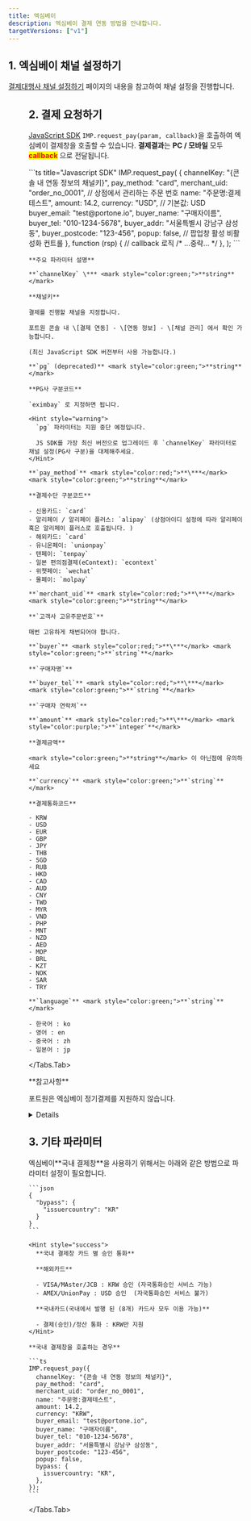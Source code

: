 ```yaml
---
title: 엑심베이
description: 엑심베이 결제 연동 방법을 안내합니다.
targetVersions: ["v1"]
---
```



## 1. 엑심베이 채널 설정하기

[결제대행사 채널 설정하기](/opi/ko/integration/ready/readme#3-결제대행사-채널-설정하기) 페이지의 내용을 참고하여 채널 설정을 진행합니다.

<Figure src="/gitbook-assets/ko/screenshot 2022-06-03 3.34.40.png" />

## 2. 결제 요청하기

[JavaScript SDK](/opi/ko/integration/sdk/javascript-sdk-old/readme) `IMP.request_pay(param, callback)`을 호출하여
엑심베이 결제창을 호출할 수 있습니다. **결제결과**는 **PC / 모바일** 모두 <mark style="color:red;">**callback**</mark> 으로 전달됩니다.

<Tabs>
  <Tabs.Tab title="인증결제창 요청">
    ```ts title="Javascript SDK"
    IMP.request_pay(
      {
        channelKey: "{콘솔 내 연동 정보의 채널키}",
        pay_method: "card",
        merchant_uid: "order_no_0001", // 상점에서 관리하는 주문 번호
        name: "주문명:결제테스트",
        amount: 14.2,
        currency: "USD", // 기본값: USD
        buyer_email: "test@portone.io",
        buyer_name: "구매자이름",
        buyer_tel: "010-1234-5678",
        buyer_addr: "서울특별시 강남구 삼성동",
        buyer_postcode: "123-456",
        popup: false, // 팝업창 활성 비활성화 컨트롤
      },
      function (rsp) {
        // callback 로직
        /* ...중략... */
      },
    );
    ```

    **주요 파라미터 설명**

    **`channelKey` \*** <mark style="color:green;">**string**</mark>

    **채널키**

    결제를 진행할 채널을 지정합니다.

    포트원 콘솔 내 \[결제 연동] - \[연동 정보] - \[채널 관리] 에서 확인 가능합니다.

    (최신 JavaScript SDK 버전부터 사용 가능합니다.)

    **`pg` (deprecated)** <mark style="color:green;">**string**</mark>

    **PG사 구분코드**

    `eximbay` 로 지정하면 됩니다.

    <Hint style="warning">
      `pg` 파라미터는 지원 중단 예정입니다.

      JS SDK를 가장 최신 버전으로 업그레이드 후 `channelKey` 파라미터로 채널 설정(PG사 구분)을 대체해주세요.
    </Hint>

    **`pay_method`** <mark style="color:red;">**\***</mark> <mark style="color:green;">**string**</mark>

    **결제수단 구분코드**

    - 신용카드: `card`
    - 알리페이 / 알리페이 플러스: `alipay` (상점아이디 설정에 따라 알리페이 혹은 알리페이 플러스로 호출됩니다. )
    - 해외카드: `card`
    - 유니온페이: `unionpay`
    - 텐페이: `tenpay`
    - 일본 편의점결제(eContext): `econtext`
    - 위챗페이: `wechat`
    - 몰페이: `molpay`

    **`merchant_uid`** <mark style="color:red;">**\***</mark> <mark style="color:green;">**string**</mark>

    **`고객사 고유주문번호`**

    매번 고유하게 채번되어야 합니다.

    **`buyer`** <mark style="color:red;">**\***</mark> <mark style="color:green;">**`string`**</mark>

    **`구매자명`**

    **`buyer_tel`** <mark style="color:red;">**\***</mark> <mark style="color:green;">**`string`**</mark>

    **`구매자 연락처`**

    **`amount`** <mark style="color:red;">**\***</mark> <mark style="color:purple;">**`integer`**</mark>

    **결제금액**

    <mark style="color:green;">**string**</mark> 이 아닌점에 유의하세요

    **`currency`** <mark style="color:green;">**`string`**</mark>

    **결제통화코드**

    - KRW
    - USD
    - EUR
    - GBP
    - JPY
    - THB
    - SGD
    - RUB
    - HKD
    - CAD
    - AUD
    - CNY
    - TWD
    - MYR
    - VND
    - PHP
    - MNT
    - NZD
    - AED
    - MOP
    - BRL
    - KZT
    - NOK
    - SAR
    - TRY

    **`language`** <mark style="color:green;">**`string`**</mark>

    - 한국어 : ko
    - 영어 : en
    - 중국어 : zh
    - 일본어 : jp
  </Tabs.Tab>
</Tabs>

<Hint style="warning">
  **참고사항**

  포트원은 엑심베이 정기결제를 지원하지 않습니다.
</Hint>

<Details>
  <Details.Summary>편의점 결제 테스트 방법</Details.Summary>

  <Details.Content>
    **편의점결제 동작 방식**

    한국의 가상계좌와 같이 결제창 내에서는 등록을 한 다음에 고객에게 이메일 / 문자로 전달되는 화면을 편의점 카운터에서 지불하며 처리합니다.

    - 포트원 내부에서는 `pay_method: "vbank"` 로 기록됨
    - Econtext 등록이 완료되었다는 콜백함수 및 웹훅 전송 (`status: "ready"` 상태 / `vbank_num`은 `unknown`으로 고정)
    - Econtext 로부터 입금확인이 되면 포트원에서 엑심베이로부터 응답을 받아 `status: "paid"`로 변경 후 결제완료처리에 대한 웹훅 전송

    **편의점결제 테스트 진행순서**

    가상계좌와 같이 실제 고객이 입금한 결과를 테스트해야 하므로 아래와 같이 입금완료됨을 임의적으로 통지받아보실 수 있습니다.

    1. 엑심베이 테스트모드 ON상태에서 1번과 같이 결제창 진행

    2. 콜백 응답 중 `pg_tid` 값을 별도로 메모 (포트원 관리자콘솔 PG사승인번호 컬럼에서 확인 가능)

    3. [http://test.econ.ne.jp/site/tuchi\_2/tuchi\_menu\_2.html](http://test.econ.ne.jp/site/tuchi_2/tuchi_menu_2.html)로 이동 후 계정 로그인
       (아이디 : `ectest` / 비번 : `#eg0810#`)

    4. ShopID : `361301`, orderID : 2번에서 확보한 PG사승인번호 입력

    5. 하단에 있는 **`登録`** 버튼 클릭

    6. 다음 페이지에서 한 번 더 **`登録`** 클릭

    7. 10분 후 결제상태가 `status: "paid"`로 바뀌는지 확인 (이 때 입금에 대한 웹훅 발송됨)
  </Details.Content>
</Details>

## 3. 기타 파라미터

<Tabs>
  <Tabs.Tab title="국내 결제창 호출">
    엑심베이**국내 결제창**을 사용하기 위해서는 아래와 같은 방법으로 파라미터 설정이 필요합니다.

    ```json
    {
      "bypass": {
        "issuercountry": "KR"
      }
    }
    ```

    <Hint style="success">
      **국내 결제창 카드 별 승인 통화**

      **해외카드**

      - VISA/MAster/JCB : KRW 승인 (자국통화승인 서비스 가능)
      - AMEX/UnionPay : USD 승인  (자국통화승인 서비스 불가)

      **국내카드(국내에서 발행 된 (8개) 카드사 모두 이용 가능)**

      - 결제(승인)/정산 통화 : KRW만 지원
    </Hint>

    **국내 결제창을 호출하는 경우**

    ```ts
    IMP.request_pay({
      channelKey: "{콘솔 내 연동 정보의 채널키}",
      pay_method: "card",
      merchant_uid: "order_no_0001",
      name: "주문명:결제테스트",
      amount: 14.2,
      currency: "KRW",
      buyer_email: "test@portone.io",
      buyer_name: "구매자이름",
      buyer_tel: "010-1234-5678",
      buyer_addr: "서울특별시 강남구 삼성동",
      buyer_postcode: "123-456",
      popup: false,
      bypass: {
        issuercountry: "KR",
      },
    });
    ```
  </Tabs.Tab>
</Tabs>
